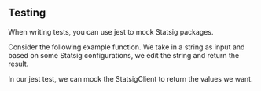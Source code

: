 
## Testing

When writing tests, you can use jest to mock Statsig packages.

Consider the following example function. We take in a string as input and based on some Statsig configurations, we edit the string and return the result.

<GitHubEmbed url="https://raw.githubusercontent.com/statsig-io/js-client-monorepo/main/samples/react/src/samples/precomputed-client/sample-precomp-jest-setup.tsx" />

In our jest test, we can mock the StatsigClient to return the values we want.

<GitHubEmbed url="https://raw.githubusercontent.com/statsig-io/js-client-monorepo/main/samples/react/src/samples/precomputed-client/sample-precomp-jest-test.tsx" />
